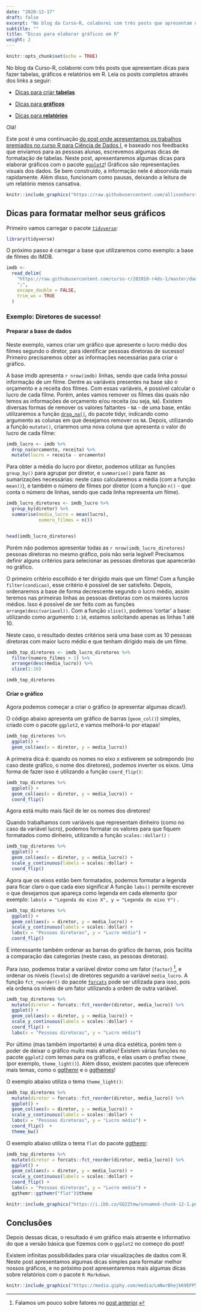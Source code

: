 ```yaml
---
date: "2020-12-17"
draft: false
excerpt: "No blog da Curso-R, colaborei com três posts que apresentam dicas para fazer tabelas, gráficos e relatórios em R. Neste post, comentamos algumas dicas sobre elaboração de gráficos em relatórios. "
subtitle: ""
title: "Dicas para elaborar gráficos em R"
weight: 2
---
```


```r
knitr::opts_chunk$set(echo = TRUE)
```


No blog da Curso-R, colaborei com três posts que apresentam dicas para fazer tabelas, gráficos e relatórios em R. Leia os posts completos através dos links a seguir:

- [Dicas para criar **tabelas**](https://blog.curso-r.com/posts/2020-12-03-dicas-relatorios-r4ds1_tabelas/)

- [Dicas para **gráficos**](https://blog.curso-r.com/posts/2020-17-02-dicas-relatorios-r4ds1_graficos/)

- [Dicas para **relatórios**](https://blog.curso-r.com/posts/2021-03-15-dicas-relatorios-r4ds1_relatorios/)


Olá!

Este post é uma continuação [do post onde apresentamos os trabalhos premiados no curso R para Ciência de Dados I](https://www.curso-r.com/blog/2020-12-03-dicas-relatorios-r4ds1_tabelas/), e baseado nos feedbacks que enviamos para as pessoas alunas, escrevemos algumas dicas de formatação de tabelas.
Neste post, apresentaremos algumas dicas para elaborar gráficos com o pacote [`ggplot2`](https://ggplot2.tidyverse.org/)! Gráficos são representações visuais dos dados. Se bem construído, a informação nele é absorvida mais rapidamente. Além disso, funcionam como pausas, deixando a leitura de um relatório menos cansativa.  

```r
knitr::include_graphics("https://raw.githubusercontent.com/allisonhorst/stats-illustrations/master/rstats-blanks/ggplot2_blank.png")
```



##  Dicas para formatar melhor seus gráficos

Primeiro vamos carregar o pacote [`tidyverse`](https://www.tidyverse.org/):

```r
library(tidyverse)
```


O próximo passo é carregar a base que utilizaremos como exemplo: a base de filmes do IMDB. 

```r

imdb <-
  read_delim(
    "https://raw.githubusercontent.com/curso-r/202010-r4ds-1/master/dados/imdb2.csv",
    ";",
    escape_double = FALSE,
    trim_ws = TRUE
  ) 

```



### Exemplo: Diretores de sucesso!

#### Preparar a base de dados


Neste exemplo, vamos criar um gráfico que apresente o lucro médio dos filmes segundo o diretor, para identificar pessoas diretoras de sucesso! Primeiro precisaremos obter as informações necessárias para criar o gráfico.

A base imdb apresenta `r nrow(imdb)` linhas, sendo que cada linha possui informação de um filme. Dentre as variáveis presentes na base são o orçamento e a receita dos filmes. Com essas variáveis, é possível calcular o lucro de cada filme. Porém, antes vamos remover os filmes das quais não temos as informações de orçamento e/ou receita (ou seja, `NA`). Existem diversas formas de remover os valores faltantes - `NA` - de uma base, então utilizaremos a função [`drop_na()`](https://tidyr.tidyverse.org/reference/drop_na.html), do pacote tidyr, indicando como argumento as colunas em que desejamos remover os `NA`. Depois, utilizando a função `mutate()`, criaremos uma nova coluna que apresenta o valor do lucro de cada filme:

```r
imdb_lucro <- imdb %>%
  drop_na(orcamento, receita) %>%
  mutate(lucro = receita - orcamento)
```



Para obter a média do lucro por diretor, podemos utilizar as funções `group_by()` para agrupar por diretor, e `summarise()` para fazer as sumarizações  necessárias: neste caso calcularemos a média (com a função `mean()`), e também o número de filmes por diretor (com a função `n()` - que conta o número de linhas, sendo que cada linha representa um filme).


```r
imdb_lucro_diretores <- imdb_lucro %>%
  group_by(diretor) %>%
  summarise(media_lucro = mean(lucro),
            numero_filmes = n())


head(imdb_lucro_diretores)
```

Porém não podemos apresentar todas as `r nrow(imdb_lucro_diretores)` pessoas diretoras no mesmo gráfico, pois não seria legível! Precisamos definir alguns critérios para selecionar as pessoas diretoras que aparecerão no gráfico. 

O primeiro critério escolhido é ter dirigido mais que um filme! Com a função `filter(condicao)`, esse critério é possível de ser satisfeito. Depois, ordenaremos a base de forma decrescente segundo o lucro médio, assim teremos nas primeiras linhas as pessoas diretoras com os maiores lucros médios. Isso é possível de ser feito com as funções `arrange(desc(variavel))`. Com a função `slice()`, podemos 'cortar' a base: utilizando como argumento `1:10`, estamos solicitando apenas as linhas 1 até 10.

Neste caso, o resultado destes critérios será uma base com as 10 pessoas diretoras com maior lucro médio e que tenham dirigido mais de um filme. 


```r
imdb_top_diretores <- imdb_lucro_diretores %>% 
  filter(numero_filmes > 1) %>% 
  arrange(desc(media_lucro)) %>% 
  slice(1:10)

imdb_top_diretores
```

#### Criar o gráfico

Agora podemos começar a criar o gráfico (e apresentar algumas dicas!).

O código abaixo apresenta um gráfico de barras (`geom_col()`) simples, criado com o pacote `ggplot2`, e vamos melhorá-lo por etapas!

```r
imdb_top_diretores %>% 
  ggplot() + 
  geom_col(aes(x = diretor, y = media_lucro))
```

A primeira dica é: quando os nomes no eixo x estiverem se sobrepondo (no caso deste gráfico, o nome dos diretores), podemos inverter os eixos. Uma forma de fazer isso é utilizando a função `coord_flip()`:

```r
imdb_top_diretores %>% 
  ggplot() + 
  geom_col(aes(x = diretor, y = media_lucro)) +
  coord_flip()
```

Agora está muito mais fácil de ler os nomes dos diretores!

Quando trabalhamos com variáveis que representam dinheiro (como no caso da variável lucro), podemos formatar os valores para que fiquem formatados como dinheiro, utilizando a função `scales::dollar()` :

```r
imdb_top_diretores %>% 
  ggplot() + 
  geom_col(aes(x = diretor, y = media_lucro)) +
  scale_y_continuous(labels = scales::dollar) +
  coord_flip()
```

Agora que os eixos estão bem formatados, podemos formatar a legenda para ficar claro o que cada eixo significa! A função `labs()` permite escrever o que desejamos que apareça como legenda em cada elemento (por exemplo: `labs(x = "Legenda do eixo X", y = "Legenda do eixo Y")` . 

```r
imdb_top_diretores %>% 
  ggplot() + 
  geom_col(aes(x = diretor, y = media_lucro)) +
  scale_y_continuous(labels = scales::dollar) +
  labs(x = "Pessoas diretoras", y = "Lucro médio") +
  coord_flip()
```

É interessante também ordenar as barras do gráfico de barras, pois facilita a comparação das categorias (neste caso, as pessoas diretoras). 

Para isso, podemos tratar a variável diretor como um fator (`factor`) ^[Falamos um pouco sobre fatores no [post anterior](https://www.curso-r.com/blog/2020-12-03-dicas-relatorios-r4ds1_tabelas/).], e ordenar os níveis (`levels`) de diretores segundo a variável `media_lucro`. A função `fct_reorder()` do pacote [`forcats`](https://forcats.tidyverse.org/) pode ser utilizada para isso, pois ela ordena os níveis de um fator utilizando a ordem de outra variável. 

```r
imdb_top_diretores %>%
  mutate(diretor = forcats::fct_reorder(diretor, media_lucro)) %>%
  ggplot() +
  geom_col(aes(x = diretor, y = media_lucro)) +
  scale_y_continuous(labels = scales::dollar) +
  coord_flip() +
  labs(x = "Pessoas diretoras", y = "Lucro médio")
```

Por último (mas também importante) é uma dica estética, porém tem o poder de deixar o gráfico muito mais atrativo!  Existem várias funções no pacote `ggplot2` com temas para os gráficos, e elas usam o prefixo `theme_` (por exemplo, `theme_light()`). Além disso, existem pacotes que oferecem mais temas, como o [ggthemr](https://github.com/Mikata-Project/ggthemr) e o [ggthemes](https://yutannihilation.github.io/allYourFigureAreBelongToUs/ggthemes/)!

O exemplo abaixo utiliza o tema `theme_light()`:

```r
imdb_top_diretores %>%
  mutate(diretor = forcats::fct_reorder(diretor, media_lucro)) %>%
  ggplot() +
  geom_col(aes(x = diretor, y = media_lucro)) +
  scale_y_continuous(labels = scales::dollar) +
  labs(x = "Pessoas diretoras", y = "Lucro médio") +
  coord_flip()  +
  theme_bw()
```

O exemplo abaixo utiliza o tema `flat` do pacote [ggthemr](https://github.com/Mikata-Project/ggthemr):

```r
imdb_top_diretores %>%
  mutate(diretor = forcats::fct_reorder(diretor, media_lucro)) %>%
  ggplot() +
  geom_col(aes(x = diretor, y = media_lucro)) +
  scale_y_continuous(labels = scales::dollar) +
  coord_flip() +
  labs(x = "Pessoas diretoras", y = "Lucro médio") +
  ggthemr::ggthemr("flat")$theme
```

```r
knitr::include_graphics("https://i.ibb.co/GQ2Ztmw/unnamed-chunk-12-1.png")
```

## Conclusões

Depois dessas dicas, o resultado é um gráfico mais atraente e informativo do que a versão básica que fizemos com o `ggplot2` no começo do post! 

Existem infinitas possibilidades para criar visualizações de dados com R. Neste post apresentamos algumas dicas simples para formatar melhor nossos gráficos, e no próximo post apresentaremos mais algumas dicas sobre relatórios com o pacote `R Markdown`.  


```r
knitr::include_graphics("https://media.giphy.com/media/LmNwrBhejkK9EFP504/giphy.gif")
```


